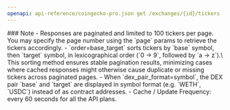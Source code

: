 ```yaml
---
openapi: api-reference/coingecko-pro.json get /exchanges/{id}/tickers
---
```


<Note>
### Note
- Responses are paginated and limited to 100 tickers per page. You may specify the page number using the `page` params to retrieve the tickers accordingly.
- `order=base_target` sorts tickers by `base` symbol, then `target` symbol, in lexicographical order (`0 -> 9`, followed by `a -> z`).\
  This sorting method ensures stable pagination results, minimizing cases where cached responses might otherwise cause duplicate or missing tickers across paginated pages.
- When `dex_pair_format=symbol`, the DEX pair `base` and `target` are displayed in symbol format (e.g. `WETH`, `USDC`) instead of as contract addresses.
- Cache / Update Frequency: every 60 seconds for all the API plans.
</Note>